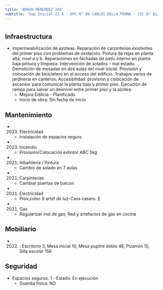 ```yaml
---
title: 'BRAUN MENENDEZ 260'
subtitle: 'Sup Inicial II A - EPC N° 08 CARLOS DELLA PENNA - JIC N° 02/04° CARLOS DELLA PENNA - ESC. DE MUSICA N° 01'
---
```


#
## Infraestructura

* Impermeabilización de azoteas. Reparación de carpinterías existentes del primer piso con problemas de oxidación. Pintura de rejas en planta alta, nivel a y b. Reparaciones en fachadas de patio interno en planta baja:pintura y limpieza. Intervención de solados – mal estado. Demolición de mesadas en dos aulas del nivel inicial. Provisión y colocación de bicicletero en el acceso del edificio. Trabajos varios de jardinería en canteros. Accesibilidad: provisión y colocación de ascensor para comunicar la planta baja y primer piso. Ejecución de rampa para salvar un desnivel entre primer piso y la azotea. 
    + Mejora Edilicia - Planificado 
    + Inicio de obra: Sin fecha de inicio 






## Mantenimiento

*  (2023) Electricidad 
    + Instalación de espacios seguro

*  (2023) Incendio 
    + Provisión/Colocación extintor ABC 5kg

*  (2021) Albañileria / Pintura 
    + Cambio de solado en 7 aulas

*  (2021) Carpinterías 
    + Cambiar puertas de balcon

*  (2021) Electricidad 
    + Prov,coloc 9 artef de luz-Casa casero. E

*  (2021) Gas 
    + Regularizar inst de gas, Red y artefactos de gas en cocina





## Mobiliario

*  (2022) : Escritorio 3, Mesa inicial 10, Mesa pupitre doble 48, Pizarrón 15, Silla escolar 156 





## Seguridad

*  Espacios seguros: 1 - Estado: En ejecución 
    + Guardia física: NO



